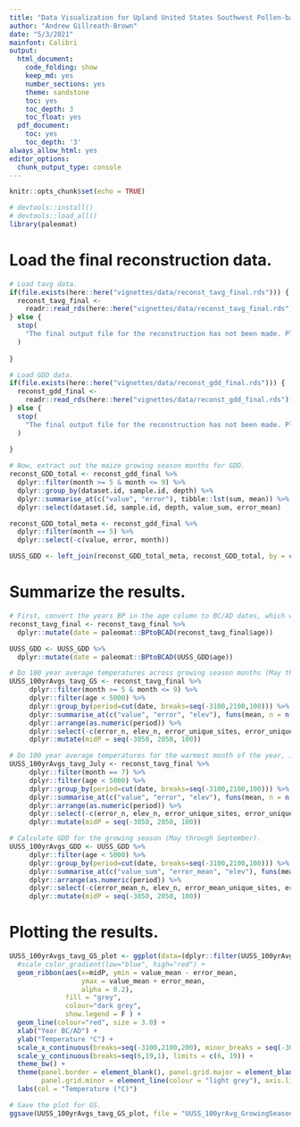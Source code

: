 ```yaml
---
title: "Data Visualization for Upland United States Southwest Pollen-based Climate Reconstruction"
author: "Andrew Gillreath-Brown"
date: "5/3/2021"
mainfont: Calibri
output:
  html_document:
    code_folding: show
    keep_md: yes
    number_sections: yes
    theme: sandstone
    toc: yes
    toc_depth: 3
    toc_float: yes
  pdf_document:
    toc: yes
    toc_depth: '3'
always_allow_html: yes
editor_options: 
  chunk_output_type: console
---
```


```r
knitr::opts_chunk$set(echo = TRUE)

# devtools::install()
# devtools::load_all()
library(paleomat)

```

# Load the final reconstruction data.

```r

# Load tavg data.
if(file.exists(here::here("vignettes/data/reconst_tavg_final.rds"))) {
  reconst_tavg_final <-
    readr::read_rds(here::here("vignettes/data/reconst_tavg_final.rds"))
} else {
  stop(
    "The final output file for the reconstruction has not been made. Please return to the UUSS_MAT_Reconstruction.RMD to complete the reconstruction."
  )
  
}

# Load GDD data.
if(file.exists(here::here("vignettes/data/reconst_gdd_final.rds"))) {
  reconst_gdd_final <-
    readr::read_rds(here::here("vignettes/data/reconst_gdd_final.rds"))
} else {
  stop(
    "The final output file for the reconstruction has not been made. Please return to the UUSS_MAT_Reconstruction.RMD to complete the reconstruction."
  )
  
}

# Now, extract out the maize growing season months for GDD.
reconst_GDD_total <- reconst_gdd_final %>% 
  dplyr::filter(month >= 5 & month <= 9) %>% 
  dplyr::group_by(dataset.id, sample.id, depth) %>% 
  dplyr::summarise_at(c("value", "error"), tibble::lst(sum, mean)) %>% 
  dplyr::select(dataset.id, sample.id, depth, value_sum, error_mean)

reconst_GDD_total_meta <- reconst_gdd_final %>% 
  dplyr::filter(month == 5) %>%
  dplyr::select(-c(value, error, month))

UUSS_GDD <- left_join(reconst_GDD_total_meta, reconst_GDD_total, by = c("dataset.id", "sample.id", "depth"))

```

# Summarize the results.

```r

# First, convert the years BP in the age column to BC/AD dates, which we create a new column called date.
reconst_tavg_final <- reconst_tavg_final %>% 
  dplyr::mutate(date = paleomat::BPtoBCAD(reconst_tavg_final$age))

UUSS_GDD <- UUSS_GDD %>% 
  dplyr::mutate(date = paleomat::BPtoBCAD(UUSS_GDD$age))

# Do 100 year average temperatures across growing season months (May through September).
UUSS_100yrAvgs_tavg_GS <- reconst_tavg_final %>% 
     dplyr::filter(month >= 5 & month <= 9) %>%
     dplyr::filter(age < 5000) %>% 
     dplyr::group_by(period=cut(date, breaks=seq(-3100,2100,100))) %>% 
     dplyr::summarise_at(c("value", "error", "elev"), funs(mean, n = n(), unique_sites = dplyr::n_distinct(site.id), unique_datasets = dplyr::n_distinct(dataset.id))) %>%
     dplyr::arrange(as.numeric(period)) %>% 
     dplyr::select(-c(error_n, elev_n, error_unique_sites, error_unique_datasets, elev_unique_sites, elev_unique_datasets)) %>% 
     dplyr::mutate(midP = seq(-3050, 2050, 100))

# Do 100 year average temperatures for the warmest month of the year, July.
UUSS_100yrAvgs_tavg_July <- reconst_tavg_final %>% 
     dplyr::filter(month == 7) %>% 
     dplyr::filter(age < 5000) %>% 
     dplyr::group_by(period=cut(date, breaks=seq(-3100,2100,100))) %>% 
     dplyr::summarise_at(c("value", "error", "elev"), funs(mean, n = n(), unique_sites = dplyr::n_distinct(site.id), unique_datasets = dplyr::n_distinct(dataset.id))) %>%
     dplyr::arrange(as.numeric(period)) %>% 
     dplyr::select(-c(error_n, elev_n, error_unique_sites, error_unique_datasets, elev_unique_sites, elev_unique_datasets)) %>% 
     dplyr::mutate(midP = seq(-3050, 2050, 100))

# Calculate GDD for the growing season (May through September).
UUSS_100yrAvgs_GDD <- UUSS_GDD %>% 
     dplyr::filter(age < 5000) %>% 
     dplyr::group_by(period=cut(date, breaks=seq(-3100,2100,100))) %>% 
     dplyr::summarise_at(c("value_sum", "error_mean", "elev"), funs(mean, n = n(), unique_sites = dplyr::n_distinct(site.id), unique_datasets = dplyr::n_distinct(dataset.id))) %>%
     dplyr::arrange(as.numeric(period)) %>% 
     dplyr::select(-c(error_mean_n, elev_n, error_mean_unique_sites, error_mean_unique_datasets, elev_unique_sites, elev_unique_datasets)) %>% 
     dplyr::mutate(midP = seq(-3050, 2050, 100))

```

# Plotting the results. 

```r

UUSS_100yrAvgs_tavg_GS_plot <- ggplot(data=(dplyr::filter(UUSS_100yrAvgs_tavg_GS[1:50, ])), aes(x=midP, y=value_mean, label = value_n, label2 = value_unique_sites)) + 
  #scale_color_gradient(low="blue", high="red") +
  geom_ribbon(aes(x=midP, ymin = value_mean - error_mean,
                  ymax = value_mean + error_mean,
                  alpha = 0.2),
              fill = "grey",
              colour="dark grey", 
              show.legend = F ) +
  geom_line(colour="red", size = 3.0) +
  xlab("Year BC/AD") +
  ylab("Temperature °C") +
  scale_x_continuous(breaks=seq(-3100,2100,200), minor_breaks = seq(-3000, 2000, 200)) +
  scale_y_continuous(breaks=seq(6,19,1), limits = c(6, 19)) +
  theme_bw() + 
  theme(panel.border = element_blank(), panel.grid.major = element_blank(), axis.text=element_text(size=18, colour = "black", family = "Helvetica"), axis.title.y = element_text(size = 28, family = "Helvetica", margin = margin(t = 10, r = 20, b = 10, l = 10)), axis.title.x = element_text(size = 28, family = "Helvetica", margin = margin(t = 20, r = 10, b = 10, l = 10)),
        panel.grid.minor = element_line(colour = "light grey"), axis.line = element_line(colour = "black"), legend.text = element_text(size = 18, family = "Helvetica"), legend.title = element_text(size = 22, family = "Helvetica")) +
  labs(col = "Temperature (°C)")

# Save the plot for GS.
ggsave(UUSS_100yrAvgs_tavg_GS_plot, file = "UUSS_100yrAvg_GrowingSeason_Temperature.pdf", path = "vignettes/figures", units="in", width=21, height=13)



```

